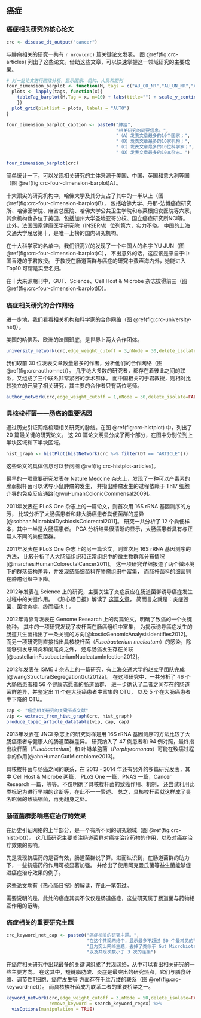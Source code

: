 ## 癌症  {#cancer}

### 癌症相关研究的核心论文


```r
crc <- disease_dt_output("cancer")
```

与肿瘤相关的研究一共有 `r nrow(crc)` 篇关键论文发表。
图 \@ref(fig:crc-articles) 列出了这些论文。借助这些文章，可以快速掌握这一领域研究的主要成果。


```r
# 对一批论文进行四维分析，显示国家、机构、人员和期刊
four_dimension_barplot <- function(M, tags = c("AU_CO_NR","AU_UN_NR","AU","J9")){
  plots <- lapply(tags, function(x){
    tableTag_barplot(M,Tag = x, n=10) + labs(title="") + scale_y_continuous(expand = c(0,1))
    })
  plot_grid(plotlist = plots, labels = "AUTO")
}
```



```r
four_dimension_barplot_caption <- paste0("肿瘤",
                                         "相关研究的简要信息。",
                                         "（A）发表文章最多的10个国家；",
                                         "（B）发表文章最多的10家机构；",
                                         "（C）发表文章最多的10位科学家；",
                                         "（D）发表文章最多的10本杂志。")
```


```r
four_dimension_barplot(crc)
```
简单统计一下，可以发现相关研究的主体来源于美国、中国、英国和意大利等国（图 \@ref(fig:crc-four-dimension-barplot)A）。

十大顶尖的研究机构中，哈佛大学及其分支占了其中的一半以上（图 \@ref(fig:crc-four-dimension-barplot)B），
包括哈佛大学、丹那-法博癌症研究所、哈佛医学院、麻省总医院、哈佛大学公共卫生学院和布莱根妇女医院等六家，
其余机构也多位于美国，包括加州大学圣地亚哥分校、国立癌症研究所NCI等。
此外，法国国家健康医学研究院（INSERM）位列第六，实力不俗。
中国的上海交通大学屈居第十，是唯一上榜的国内研究机构。

在十大科学家的名单中，我们很高兴的发现了一个中国人的名字 YU JUN（图 \@ref(fig:crc-four-dimension-barplot)C），
不出意外的话，这应该是来自于中国香港的于君教授。
于教授在肠道菌群与癌症的研究中蜚声海内外，她能进入 Top10 可谓是实至名归。

在十大来源期刊中，GUT、Science、Cell Host & Microbe 杂志拔得前三（图 \@ref(fig:crc-four-dimension-barplot)D）。


### 癌症相关研究的合作网络

进一步地，我们看看相关机构和科学家的合作网络（图 \@ref(fig:crc-university-net)）。

美国的哈佛系、欧洲的法国班底，是世界上两大合作团体。

```r
university_network(crc,edge_weight_cutoff = 3,nNode = 30,delete_isolate=FALSE) 
```


我们取前 30 位发表文章数量最多的作者，分析他们的合作网络（图 \@ref(fig:crc-author-net)）。
几乎绝大多数的研究者，都存在着彼此之间的联系，又组成了三个联系非常紧密的学术群体。
而中国相关的于君教授，则相对比较独立的开展了相关研究，其主要的合作者只有两位老师。

```r
author_network(crc,edge_weight_cutoff = 1,nNode = 30,delete_isolate=FALSE) 
```


### 具核梭杆菌——肠癌的重要诱因

通过历史引证网络梳理相关研究的脉络。在图 \@ref(fig:crc-histplot) 中，列出了 20 篇最关键的研究论文。
这 20 篇论文明显分成了两个部分，在图中分别位列上半块区域和下半块区域。

```r
hist_graph <- histPlot(histNetwork(crc %>% filter(DT == "ARTICLE")))
```

这些论文的具体信息可以参阅图 \@ref(fig:crc-histplot-articles)。

最早的一项重要研究发表在 Nature Medcine 杂志上，发现了一种可以产毒素的脆弱拟杆菌可以诱导小鼠肿瘤的发生，
并指出肿瘤发生的过程依赖于 Th17 细胞介导的免疫反应通路[@wuHumanColonicCommensal2009]。

2011年发表在 PLoS One 杂志上的一篇论文，则首次用 16S rRNA 基因测序的方芳，
比较分析了大肠癌患者和非大肠癌患者粪便菌群的差异[@sobhaniMicrobialDysbiosisColorectal2011]。
研究一共分析了 12 个粪便样本，其中一半是大肠癌患者。
PCA 分析结果很清晰的显示，大肠癌患者具有与正常人不同的粪便菌群。


2011年发表在 PLoS One 杂志上的另一篇论文，则首次用 16S rRNA 基因测序的方法，
比较分析了人大肠癌组织和正常组织中的微生物群落分布情况[@marchesiHumanColorectalCancer2011]。
这一项研究详细报道了两个微环境下的群落结构差异，并发现结肠细菌科在肿瘤组织中富集，
而肠杆菌科的细菌则在肿瘤组织中下降。

2012年发表在 Science 上的研究，主要关注了炎症反应在肠道菌群诱导癌症发生过程中的关键作用。
《热心肠日报》解读了 [这篇文章](https://www.mr-gut.cn/papers/read/1070902056)，
简而言之就是：炎症毁菌，菌增炎症，终而癌也！。


2012年背靠背发表在 Genome Research 上的两篇论文，明确了致癌的一个关键物种。
其中的一项研究发现了梭杆菌在肠癌组织中富集，
为揭示诱导癌症发生的肠道共生菌指出了一条关键的方向[@kosticGenomicAnalysisIdentifies2012]。
而另一项研究则直接指出具核梭杆菌（*Fusobacterium nucleatum*）的感染，除能够引发牙周炎和阑尾炎之外，
还与肠癌发生存在关联[@castellarinFusobacteriumNucleatumInfection2012]。

2012年发表在 ISME J 杂志上的一篇研究，有上海交通大学的赵立平团队完成[@wangStructuralSegregationGut2012a]。
在这项研究中，一共分析了 46 个大肠癌患者和 56 个健康志愿者的肠道菌群，
进一步确认了二者之间存在的肠道菌群差异，并鉴定出 11 个在大肠癌患者中富集的 OTU，
以及 5 个在大肠癌患者中下降的 OTU。


```r
cap <- "癌症相关研究的关键节点文献"
vip <- extract_from_hist_graph(crc, hist_graph)
produce_topic_article_datatable(vip, cap, cap)
```

2013年发表在 JNCI 杂志上的研究同样是用 16S rRNA 基因测序的方法比较了大肠癌患者与健康人的肠道菌群差异。
研究纳入了 47 例患者和 94 例对照，最终指出梭杆菌（*Fusobacterium*）和
卟啉单胞菌（*Porphyromonas*）可能在致癌过程中的作用[@ahnHumanGutMicrobiome2013]。

具核梭杆菌与肠癌之间的联系，在 2013 - 2014 年还有另外的多篇研究发表，其中 Cell Host & Microbe 两篇，
PLoS One 一篇，PNAS 一篇，Cancer Research 一篇，等等。不仅明确了具核梭杆菌的致癌作用、机制，
还尝试利用此类标记为进行早期的诊断等，在此不一一赘述。
总之，具核梭杆菌就这样成了臭名昭著的致癌细菌，再无翻身之处。

### 肠道菌群影响癌症治疗的效果

在历史引证网络的上半部分，是一个有所不同的研究领域（图 \@ref(fig:crc-histplot)）。
这几篇研究主要关注肠道菌群对癌症治疗药物的作用，以及对癌症治疗效果的影响。

先是发现抗癌药的是否有效，肠道菌群说了算。进而认识到，在肠道菌群的助力下，一些抗癌药的作用可被显著加强。
并给出了使用阿克曼氏菌等益生菌能够促进癌症治疗效果的例子。

这些论文均有《热心肠日报》的解读，在此一笔带过。

需要说明的是，此处的癌症其实不仅仅是肠道癌症，这些研究属于肠道菌与药物相互作用的范畴。




### 癌症相关的重要研究主题

```r
crc_keyword_net_cap <- paste0("癌症相关的研究主题。",
                              "在这个共现网络中，显示最多不超过 50 个最常见的节点，",
                              "且为突出网络主题，去掉了类似于 Gut Microbiota 的一般词汇",
                              "以及共现次数小于 3 次的连接")
```


在癌症相关研究中出现最多的关键词组成了共现网络，从中可以看出相关研究的一些主要方向。
在这其中，短链脂肪酸、炎症是最突出的研究热点，它们与膳食纤维、调节性T细胞、癌症发生等
方面存在千丝万缕的联系（图 \@ref(fig:crc-keyword-net)）。
而具核梭杆菌成为联系二者的重要桥梁之一。

```r
keyword_network(crc,edge_weight_cutoff = 3,nNode = 50,delete_isolate=FALSE,
                remove_keyword = search_keyword_regex) %>%
  visOptions(manipulation = TRUE)

```
